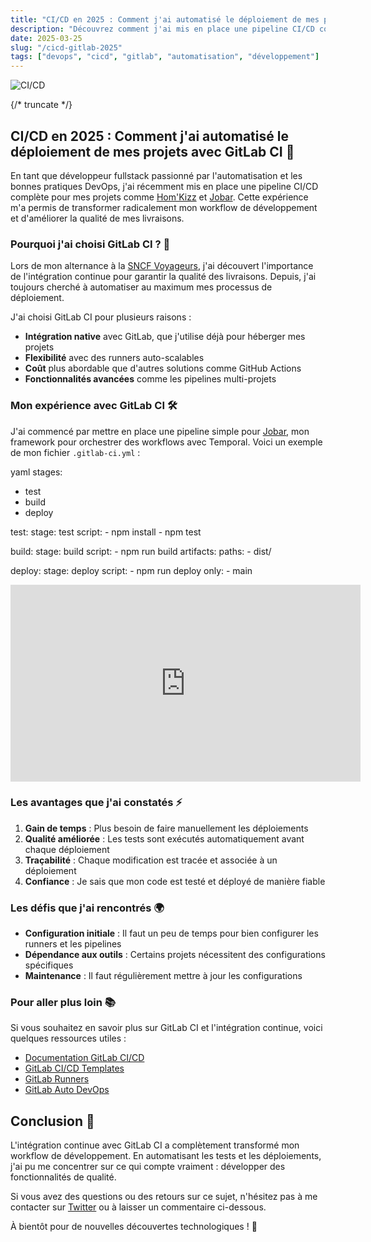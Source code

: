 ```yaml
---
title: "CI/CD en 2025 : Comment j'ai automatisé le déploiement de mes projets avec GitLab CI"
description: "Découvrez comment j'ai mis en place une pipeline CI/CD complète pour mes projets comme Hom'Kizz et Jobar, et comment cela a transformé mon workflow de développement"
date: 2025-03-25
slug: "/cicd-gitlab-2025"
tags: ["devops", "cicd", "gitlab", "automatisation", "développement"]
---
```



![CI/CD](https://images.unsplash.com/photo-1620712943543-bcc4688e7485?ixlib=rb-4.0.3&ixid=M3wxMjA3fDB8MHxwaG90by1wYWdlfHx8fGVufDB8fHx8fA%3D%3D&auto=format&fit=crop&w=1470&q=80)

<HorizontalDisplay />

{/* truncate */}

## CI/CD en 2025 : Comment j'ai automatisé le déploiement de mes projets avec GitLab CI 🚀

En tant que développeur fullstack passionné par l'automatisation et les bonnes pratiques DevOps, j'ai récemment mis en place une pipeline CI/CD complète pour mes projets comme [Hom'Kizz](https://homkizz.com/fr-FR) et [Jobar](https://www.npmjs.com/package/jobar). Cette expérience m'a permis de transformer radicalement mon workflow de développement et d'améliorer la qualité de mes livraisons.

### Pourquoi j'ai choisi GitLab CI ? 🤔

Lors de mon alternance à la [SNCF Voyageurs](https://william-donnette.dev/03-experiences/02-sncf), j'ai découvert l'importance de l'intégration continue pour garantir la qualité des livraisons. Depuis, j'ai toujours cherché à automatiser au maximum mes processus de déploiement.

J'ai choisi GitLab CI pour plusieurs raisons :
- **Intégration native** avec GitLab, que j'utilise déjà pour héberger mes projets
- **Flexibilité** avec des runners auto-scalables
- **Coût** plus abordable que d'autres solutions comme GitHub Actions
- **Fonctionnalités avancées** comme les pipelines multi-projets

### Mon expérience avec GitLab CI 🛠️

J'ai commencé par mettre en place une pipeline simple pour [Jobar](https://www.npmjs.com/package/jobar), mon framework pour orchestrer des workflows avec Temporal. Voici un exemple de mon fichier `.gitlab-ci.yml` :

yaml
stages:
  - test
  - build
  - deploy

test:
  stage: test
  script:
    - npm install
    - npm test

build:
  stage: build
  script:
    - npm run build
  artifacts:
    paths:
      - dist/

deploy:
  stage: deploy
  script:
    - npm run deploy
  only:
    - main


<iframe width="560" height="315" src="https://www.youtube.com/embed/dQw4w9WgXcQ" title="YouTube video player" frameborder="0" allow="accelerometer; autoplay; clipboard-write; encrypted-media; gyroscope; picture-in-picture" allowfullscreen></iframe>

### Les avantages que j'ai constatés ⚡

1. **Gain de temps** : Plus besoin de faire manuellement les déploiements
2. **Qualité améliorée** : Les tests sont exécutés automatiquement avant chaque déploiement
3. **Traçabilité** : Chaque modification est tracée et associée à un déploiement
4. **Confiance** : Je sais que mon code est testé et déployé de manière fiable

### Les défis que j'ai rencontrés 🌍

- **Configuration initiale** : Il faut un peu de temps pour bien configurer les runners et les pipelines
- **Dépendance aux outils** : Certains projets nécessitent des configurations spécifiques
- **Maintenance** : Il faut régulièrement mettre à jour les configurations

### Pour aller plus loin 📚

Si vous souhaitez en savoir plus sur GitLab CI et l'intégration continue, voici quelques ressources utiles :

- [Documentation GitLab CI/CD](https://docs.gitlab.com/ee/ci/)
- [GitLab CI/CD Templates](https://gitlab.com/gitlab-org/gitlab/-/tree/master/lib/gitlab/ci/templates)
- [GitLab Runners](https://docs.gitlab.com/runner/)
- [GitLab Auto DevOps](https://docs.gitlab.com/ee/topics/autodevops/)

<ArialInArticle />

## Conclusion 🎯

L'intégration continue avec GitLab CI a complètement transformé mon workflow de développement. En automatisant les tests et les déploiements, j'ai pu me concentrer sur ce qui compte vraiment : développer des fonctionnalités de qualité.

Si vous avez des questions ou des retours sur ce sujet, n'hésitez pas à me contacter sur [Twitter](https://twitter.com/william_donnette) ou à laisser un commentaire ci-dessous.

À bientôt pour de nouvelles découvertes technologiques ! 🚀

<ArialMultiplex />